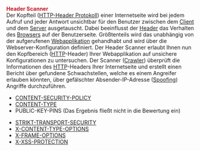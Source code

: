 '''<span style="color:#c31622">Header Scanner<span>'''
<br>

Der Kopfteil ([[Header|HTTP-Header Protokoll]]) einer Internetseite wird bei jedem Aufruf und jeder Antwort unsichtbar für den Benutzer zwischen dem [[Client]] und dem [[Server]] ausgetauscht. Dabei beeinflusst der [[Header]] das Verhalten des [[Browser|Browsers]] auf der Benutzerseite. Größtenteils wird das unabhängig von der aufgerufenen [[Webanwendung|Webapplikation]] gehandhabt und wird über die Webserver-Konfiguration definiert. Der Header Scanner erlaubt Ihnen nun den Kopfbereich ([[HTTP]]-Header) Ihrer Webapplikation auf unsichere Konfigurationen zu untersuchen. Der Scanner ([[Crawler]]) überprüft die Informationen des [[HTTP]]-Headers Ihrer Internetseite und erstellt einen Bericht über gefundene Schwachstellen, welche es einem Angreifer erlauben könnten, über gefälschter Absender-IP-Adresse ([[IP-Spoofing|Spoofing]]) Angriffe durchzuführen. <!--[https://www.siwecos.de/wiki/Kategorie:HTTP_Secure_Header-Scanner Checks des HTTP_Secure_Header-Scanner]--> <br>

*[[Content-Security-Policy-Schwachstelle/DE|CONTENT-SECURITY-POLICY]]<br>
*[[Content-Type-Nicht-Korrekt/DE|CONTENT-TYPE]]<br>
* PUBLIC-KEY-PINS (Das Ergebnis fließt nicht in die Bewertung ein)<br>
<!--[[Public-Key-Pins-Deaktiviert/DE|PUBLIC-KEY-PINS]] (<span style="color:#c31622"><b>Achtung:</b></span> HPKP wird derzeit nicht überprüft)<br>-->
*[[Keine-Verschluesselung-Gefunden/DE|STRIKT-TRANSPORT-SECURITY]]<br>
*[[X-Content-Type-Options-Schwachstelle/DE|X-CONTENT-TYPE-OPTIONS]]<br>
*[[X-Frame-Options-Schwachstelle/DE|X-FRAME-OPTIONS]]<br>
*[[XSS-Schwachstelle/DE|X-XSS-PROTECTION]]
